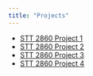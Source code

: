 ```yaml
---
title: "Projects"
---
```


* [STT 2860 Project 1]()
* [STT 2860 Project 2]()
* [STT 2860 Project 3]()
* [STT 2860 Project 4]()
